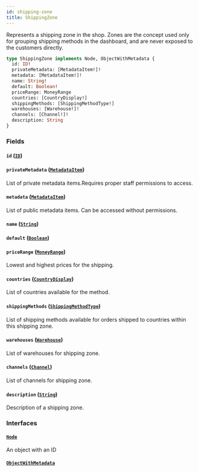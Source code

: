 ```yaml
---
id: shipping-zone
title: ShippingZone
---
```



Represents a shipping zone in the shop. Zones are the concept used only for grouping shipping methods in the dashboard, and are never exposed to the customers directly.

```graphql
type ShippingZone implements Node, ObjectWithMetadata {
  id: ID!
  privateMetadata: [MetadataItem!]!
  metadata: [MetadataItem!]!
  name: String!
  default: Boolean!
  priceRange: MoneyRange
  countries: [CountryDisplay!]
  shippingMethods: [ShippingMethodType!]
  warehouses: [Warehouse!]!
  channels: [Channel!]!
  description: String
}
```


### Fields

#### `id` ([`ID`](../../../developer/api-reference/scalars/id))




#### `privateMetadata` ([`MetadataItem`](../../../developer/api-reference/objects/metadata-item))

List of private metadata items.Requires proper staff permissions to access.


#### `metadata` ([`MetadataItem`](../../../developer/api-reference/objects/metadata-item))

List of public metadata items. Can be accessed without permissions.


#### `name` ([`String`](../../../developer/api-reference/scalars/string))




#### `default` ([`Boolean`](../../../developer/api-reference/scalars/boolean))




#### `priceRange` ([`MoneyRange`](../../../developer/api-reference/objects/money-range))

Lowest and highest prices for the shipping.


#### `countries` ([`CountryDisplay`](../../../developer/api-reference/objects/country-display))

List of countries available for the method.


#### `shippingMethods` ([`ShippingMethodType`](../../../developer/api-reference/objects/shipping-method-type))

List of shipping methods available for orders shipped to countries within this shipping zone.


#### `warehouses` ([`Warehouse`](../../../developer/api-reference/objects/warehouse))

List of warehouses for shipping zone.


#### `channels` ([`Channel`](../../../developer/api-reference/objects/channel))

List of channels for shipping zone.


#### `description` ([`String`](../../../developer/api-reference/scalars/string))

Description of a shipping zone.


### Interfaces

#### [`Node`](../../../developer/api-reference/interfaces/node) 

An object with an ID


#### [`ObjectWithMetadata`](../../../developer/api-reference/interfaces/object-with-metadata) 






